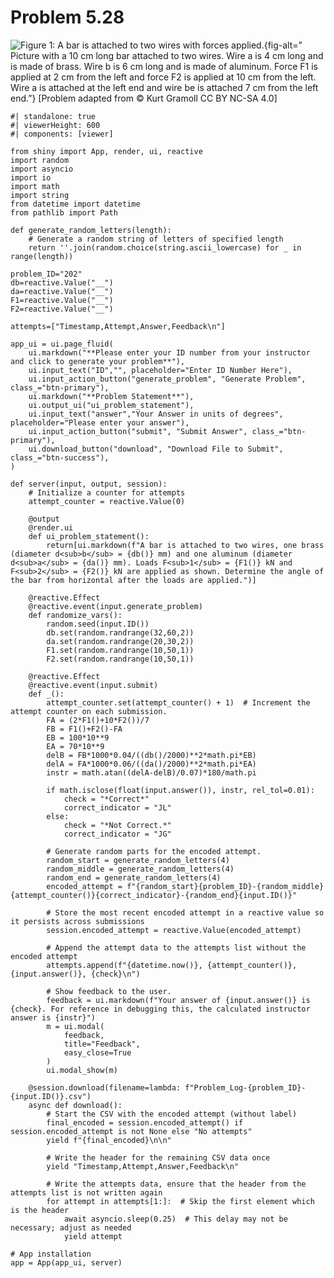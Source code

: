 # Problem 5.28 {.unnumbered}


![Figure 1: A bar is attached to two wires with forces applied. ](images/202.png){fig-alt=" Picture with a 10 cm long bar attached to two wires. Wire a is 4 cm long and is made of brass. Wire b is 6 cm long and is made of aluminum. Force F1 is applied at 2 cm from the left and force F2 is applied at 10 cm from the left. Wire a is attached at the left end and wire be is attached 7 cm from the left end."}
\[Problem adapted from © Kurt Gramoll CC BY NC-SA 4.0\]

```shinylive-python
#| standalone: true
#| viewerHeight: 600
#| components: [viewer]

from shiny import App, render, ui, reactive
import random
import asyncio
import io
import math
import string
from datetime import datetime
from pathlib import Path

def generate_random_letters(length):
    # Generate a random string of letters of specified length
    return ''.join(random.choice(string.ascii_lowercase) for _ in range(length))  

problem_ID="202"
db=reactive.Value("__")
da=reactive.Value("__")
F1=reactive.Value("__")
F2=reactive.Value("__")
  
attempts=["Timestamp,Attempt,Answer,Feedback\n"]

app_ui = ui.page_fluid(
    ui.markdown("**Please enter your ID number from your instructor and click to generate your problem**"),
    ui.input_text("ID","", placeholder="Enter ID Number Here"),
    ui.input_action_button("generate_problem", "Generate Problem", class_="btn-primary"),
    ui.markdown("**Problem Statement**"),
    ui.output_ui("ui_problem_statement"),
    ui.input_text("answer","Your Answer in units of degrees", placeholder="Please enter your answer"),
    ui.input_action_button("submit", "Submit Answer", class_="btn-primary"),
    ui.download_button("download", "Download File to Submit", class_="btn-success"),
)

def server(input, output, session):
    # Initialize a counter for attempts
    attempt_counter = reactive.Value(0)

    @output
    @render.ui
    def ui_problem_statement():
        return[ui.markdown(f"A bar is attached to two wires, one brass (diameter d<sub>b</sub> = {db()} mm) and one aluminum (diameter d<sub>a</sub> = {da()} mm). Loads F<sub>1</sub> = {F1()} kN and F<sub>2</sub> = {F2()} kN are applied as shown. Determine the angle of the bar from horizontal after the loads are applied.")]
    
    @reactive.Effect
    @reactive.event(input.generate_problem)
    def randomize_vars():
        random.seed(input.ID())
        db.set(random.randrange(32,60,2))
        da.set(random.randrange(20,30,2))
        F1.set(random.randrange(10,50,1))
        F2.set(random.randrange(10,50,1))

    @reactive.Effect
    @reactive.event(input.submit)
    def _():
        attempt_counter.set(attempt_counter() + 1)  # Increment the attempt counter on each submission.
        FA = (2*F1()+10*F2())/7
        FB = F1()+F2()-FA
        EB = 100*10**9
        EA = 70*10**9
        delB = FB*1000*0.04/((db()/2000)**2*math.pi*EB)
        delA = FA*1000*0.06/((da()/2000)**2*math.pi*EA)
        instr = math.atan((delA-delB)/0.07)*180/math.pi
        
        if math.isclose(float(input.answer()), instr, rel_tol=0.01):
            check = "*Correct*"
            correct_indicator = "JL"
        else:
            check = "*Not Correct.*"
            correct_indicator = "JG"

        # Generate random parts for the encoded attempt.
        random_start = generate_random_letters(4)
        random_middle = generate_random_letters(4)
        random_end = generate_random_letters(4)
        encoded_attempt = f"{random_start}{problem_ID}-{random_middle}{attempt_counter()}{correct_indicator}-{random_end}{input.ID()}"

        # Store the most recent encoded attempt in a reactive value so it persists across submissions
        session.encoded_attempt = reactive.Value(encoded_attempt)

        # Append the attempt data to the attempts list without the encoded attempt
        attempts.append(f"{datetime.now()}, {attempt_counter()}, {input.answer()}, {check}\n")

        # Show feedback to the user.
        feedback = ui.markdown(f"Your answer of {input.answer()} is {check}. For reference in debugging this, the calculated instructor answer is {instr}")
        m = ui.modal(
            feedback,
            title="Feedback",
            easy_close=True
        )
        ui.modal_show(m)

    @session.download(filename=lambda: f"Problem_Log-{problem_ID}-{input.ID()}.csv")
    async def download():
        # Start the CSV with the encoded attempt (without label)
        final_encoded = session.encoded_attempt() if session.encoded_attempt is not None else "No attempts"
        yield f"{final_encoded}\n\n"
        
        # Write the header for the remaining CSV data once
        yield "Timestamp,Attempt,Answer,Feedback\n"
        
        # Write the attempts data, ensure that the header from the attempts list is not written again
        for attempt in attempts[1:]:  # Skip the first element which is the header
            await asyncio.sleep(0.25)  # This delay may not be necessary; adjust as needed
            yield attempt

# App installation
app = App(app_ui, server)
```
